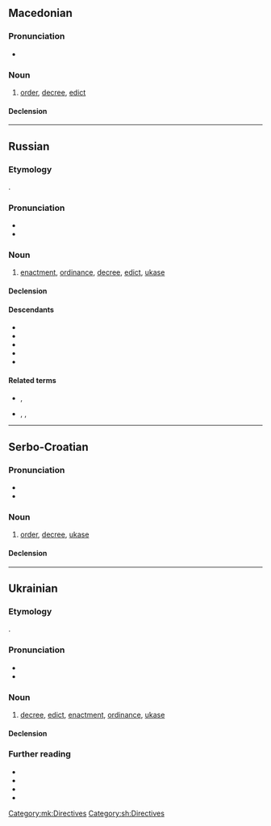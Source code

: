 ==Macedonian==

===Pronunciation===
* {{mk-IPA}}

===Noun===
{{mk-noun|m}}

# [[order]], [[decree]], [[edict]]

====Declension====
{{mk-decl-noun-m}}

[[Category:mk:Directives]]

----

==Russian==

===Etymology===
{{deverbal|ru|указа́ть}}.

===Pronunciation===
* {{ru-IPA|ука́з}}
* {{audio|ru|Ru-{{PAGENAME}}.ogg|audio}}

===Noun===
{{ru-noun+|ука́з}}

# [[enactment]], [[ordinance]], [[decree]], [[edict]], [[ukase]]
#: {{ux|ru|[[ты]] ему́ [[не]] '''ука́з'''|You can't lay down the law for him (''or'' you are no '''authority''' for him).}}

====Declension====
{{ru-noun-table|ука́з}}

====Descendants====
* {{desc|bor=1|en|ukase}}
* {{desctree|bor=1|fr|ukase}}
* {{desc|bor=1|de|Ukas}}
* {{desc|bor=1|it|ukase}}
* {{desc|bor=1|pt|ukase}}

====Related terms====
* {{l|ru|ука́зывать|g=impf}}, {{l|ru|указа́ть|g=pf}}
* {{l|ru|указа́ние|g=n}}, {{l|ru|ука́зка|g=f}}, {{l|ru|указа́тель|g=m}}

{{topics|ru|Directives}}

----

==Serbo-Croatian==

===Pronunciation===
* {{IPA|sh|/ǔːkaːz/}}
* {{hyphenation|sh|у|каз}}

===Noun===
{{sh-noun|g=m|head=у́ка̄з}}

# [[order]], [[decree]], [[ukase]]

====Declension====
{{sh-decl-noun|sc=Cyrl
|указ|укази
|указа|указа
|указу|указима
|указ|указе
|указу / указе|укази
|указу|указима
|указом|указима
}}

[[Category:sh:Directives]]

----

==Ukrainian==
{{wp|lang=uk}}

===Etymology===
{{deverbal|uk|указа́ти}}.

===Pronunciation===
* {{uk-IPA|ука́з}}
* {{audio|uk|Uk-{{PAGENAME}}.ogg|Audio}}

===Noun===
{{uk-noun|ука́з<genu>}}

# [[decree]], [[edict]], [[enactment]], [[ordinance]], [[ukase]]
#: {{syn|uk|декре́т|постано́ва|g1=m|g2=f}}

====Declension====
{{uk-ndecl|ука́з<genu>}}

===Further reading===
* {{R:uk:SUM-11}}
* {{R:uk:Horokh}}
* {{R:uk:Kyiv}}
* {{R:uk:Slovnyk}}

{{topics|uk|Government|Directives|Law}}